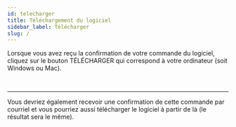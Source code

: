```yaml
---
id: telecharger
title: Téléchargement du logiciel
sidebar_label: Télécharger
slug: /
---
```



Lorsque vous avez reçu la confirmation de votre commande du logiciel,
cliquez sur le bouton TÉLÉCHARGER qui correspond à votre ordinateur (soit Windows ou Mac).

<Image img={confirmationCommande}/>

<br/>
<br/>
<hr/>

Vous devriez également recevoir une confirmation de cette commande par courriel
et vous pourriez aussi télécharger le logiciel à partir de là (le résultat sera le même).

<Image img={confirmationCourriel}/>